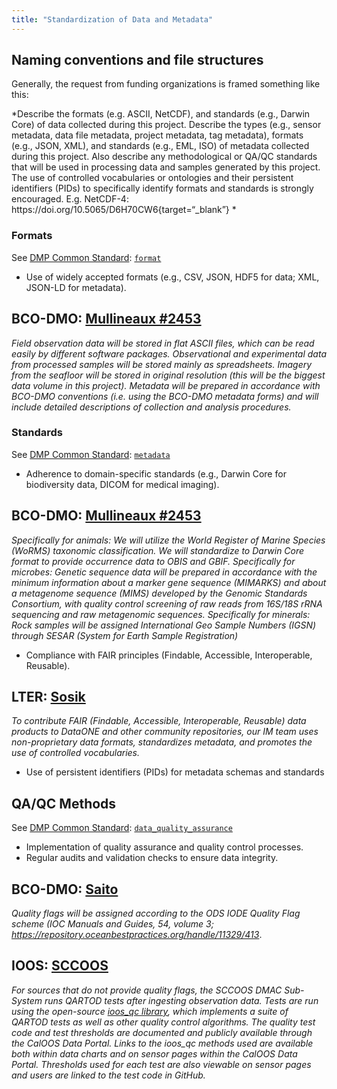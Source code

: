 ```yaml
---
title: "Standardization of Data and Metadata"
---
```


## Naming conventions and file structures

Generally, the request from funding organizations is framed something like this:

*Describe the formats (e.g. ASCII, NetCDF), and standards (e.g., Darwin Core) of data collected during this project. Describe the types (e.g., sensor metadata, data file metadata, project metadata, tag metadata), formats (e.g., JSON, XML), and standards (e.g., EML, ISO) of metadata collected during this project. Also describe any methodological or QA/QC standards that will be used in processing data and samples generated by this project. The use of controlled vocabularies or ontologies and their persistent identifiers (PIDs) to specifically identify formats and standards is strongly encouraged. E.g. NetCDF-4: https://doi.org/10.5065/D6H70CW6{target="_blank"} *

### Formats

See [DMP Common Standard](https://github.com/RDA-DMP-Common/RDA-DMP-Common-Standard#dmp_table){target="_blank"}: [`format`](https://github.com/RDA-DMP-Common/RDA-DMP-Common-Standard#distribution_format){target="_blank"}

-   Use of widely accepted formats (e.g., CSV, JSON, HDF5 for data; XML, JSON-LD for metadata).

::: {.callout-note}
## BCO-DMO: [Mullineaux #2453](../references_resources/works_cited.qmd){target="_blank"}
*Field observation data will be stored in flat ASCII files, which can be read easily by different software packages. Observational and experimental data from processed samples will be stored mainly as spreadsheets. Imagery from the seafloor will be stored in original resolution (this will be the biggest data volume in this project). Metadata will be prepared in accordance with BCO-DMO conventions (i.e. using the BCO-DMO metadata forms) and will include detailed descriptions of collection and analysis procedures.*
:::

### Standards

See [DMP Common Standard](https://github.com/RDA-DMP-Common/RDA-DMP-Common-Standard#dmp_table){target="_blank"}: [`metadata`](https://github.com/RDA-DMP-Common/RDA-DMP-Common-Standard#metadata_table){target="_blank"}

-  Adherence to domain-specific standards (e.g., Darwin Core for biodiversity data, DICOM for medical imaging).

::: {.callout-note}
## BCO-DMO: [Mullineaux #2453](../references_resources/works_cited.qmd){target="_blank"}
*Specifically for animals: We will utilize the World Register of Marine Species (WoRMS) taxonomic classification. We will standardize to Darwin Core format to provide occurrence data to OBIS and GBIF. Specifically for microbes: Genetic sequence data will be prepared in accordance with the minimum information about a marker gene sequence (MIMARKS) and about a metagenome sequence (MIMS) developed by the Genomic Standards Consortium, with quality control screening of raw reads from 16S/18S rRNA sequencing and raw metagenomic sequences. Specifically for minerals: Rock samples will be assigned International Geo Sample Numbers (IGSN) through SESAR (System for Earth Sample Registration)*
:::

-  Compliance with FAIR principles (Findable, Accessible, Interoperable, Reusable).

::: {.callout-note}
## LTER: [Sosik](../references_resources/works_cited.qmd){target="_blank"}
*To contribute FAIR (Findable, Accessible, Interoperable, Reusable) data products to DataONE and other community repositories, our IM team uses non-proprietary data formats, standardizes metadata, and promotes the use of controlled vocabularies.*
:::

-  Use of persistent identifiers (PIDs) for metadata schemas and standards


## QA/QC Methods

See [DMP Common Standard](https://github.com/RDA-DMP-Common/RDA-DMP-Common-Standard#dmp_table){target="_blank"}: [`data_quality_assurance`](https://github.com/RDA-DMP-Common/RDA-DMP-Common-Standard#dataset_quality_assurance){target="_blank"}

-  Implementation of quality assurance and quality control processes.
-  Regular audits and validation checks to ensure data integrity.

::: {.callout-note} 
## BCO-DMO: [Saito](../references_resources/works_cited.qmd){target="_blank"}
*Quality flags will be assigned according to the ODS IODE Quality Flag scheme (IOC Manuals and Guides, 54, volume 3; [https://repository.oceanbestpractices.org/handle/11329/413](https://repository.oceanbestpractices.org/handle/11329/413){target="_blank"}*.
:::

::: {.callout-note}
## IOOS: [SCCOOS](../references_resources/works_cited.qmd){target="_blank"}
*For sources that do not provide quality flags, the SCCOOS DMAC Sub-System runs QARTOD tests after ingesting observation data. Tests are run using the open-source [ioos_qc library](https://github.com/ioos/ioos_qc){target="_blank"}, which implements a suite of QARTOD tests as well as other quality control algorithms. The quality test code and test thresholds are documented and publicly available through the CalOOS Data Portal. Links to the ioos_qc methods used are available both within data charts and on sensor pages within the CalOOS Data Portal. Thresholds used for each test are also viewable on sensor pages and users are linked to the test code in GitHub.*
:::

